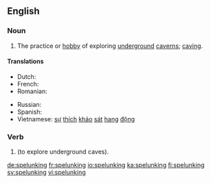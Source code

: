 ==English==

===Noun===
{{wikipedia}}
{{en-noun|-}}

# The practice or [[hobby]] of exploring [[underground]] [[caverns]]; [[caving]].

====Translations====
{{trans-top|exploring underground caverns}}
* Dutch: {{t+|nl|speleologie|f}}
* French: {{t+|fr|spéléologie|f}}
* Romanian: {{t+|ro|speologie|f}}
{{trans-mid}}
* Russian: {{t+|ru|спелеология|f|tr=sp'el'eológija}}
* Spanish: {{t+|es|espeleología|f}}
* Vietnamese: [[sự]] [[thích]] [[khảo]] [[sát]] [[hang#Vietnamese|hang]] [[động]]
{{trans-bottom}}

===Verb===
{{head|en|present participle}}

# {{present participle of|spelunk|lang=en}} (to explore underground caves).

[[de:spelunking]]
[[fr:spelunking]]
[[io:spelunking]]
[[ka:spelunking]]
[[fi:spelunking]]
[[sv:spelunking]]
[[vi:spelunking]]